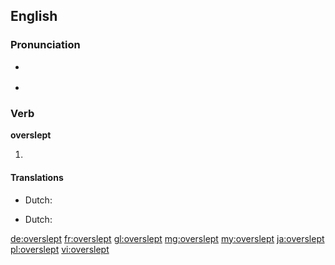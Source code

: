 ==English==

===Pronunciation===
* {{a|US}} {{IPA|/oʊ.vɚ.slɛpt/}}
* {{rhymes|ɛpt}}

===Verb===
'''overslept'''

# {{en-past of|oversleep}}

====Translations====
{{trans-top|past tense of oversleep}}
* Dutch: {{t+|nl|versliep}}
{{trans-mid}}
{{trans-bottom}}
{{trans-top|past participle of oversleep}}
* Dutch: {{t+|nl|verslapen}}
{{trans-mid}}
{{trans-bottom}}

[[de:overslept]]
[[fr:overslept]]
[[gl:overslept]]
[[mg:overslept]]
[[my:overslept]]
[[ja:overslept]]
[[pl:overslept]]
[[vi:overslept]]
